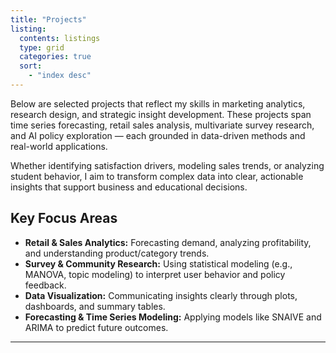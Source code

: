 ```yaml
---
title: "Projects"
listing: 
  contents: listings
  type: grid
  categories: true
  sort: 
    - "index desc"
---
```


Below are selected projects that reflect my skills in marketing analytics, research design, and strategic insight development. These projects span time series forecasting, retail sales analysis, multivariate survey research, and AI policy exploration — each grounded in data-driven methods and real-world applications.

Whether identifying satisfaction drivers, modeling sales trends, or analyzing student behavior, I aim to transform complex data into clear, actionable insights that support business and educational decisions.

## Key Focus Areas

- **Retail & Sales Analytics:** Forecasting demand, analyzing profitability, and understanding product/category trends.
- **Survey & Community Research:** Using statistical modeling (e.g., MANOVA, topic modeling) to interpret user behavior and policy feedback.
- **Data Visualization:** Communicating insights clearly through plots, dashboards, and summary tables.
- **Forecasting & Time Series Modeling:** Applying models like SNAIVE and ARIMA to predict future outcomes.

------------------------------------------------------------------------
